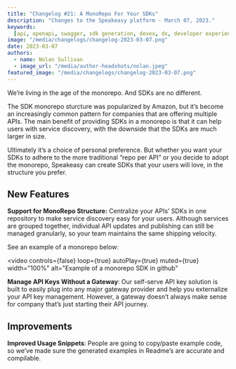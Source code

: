 ```yaml
---
title: "Changelog #21: A MonoRepo For Your SDKs"
description: "Changes to the Speakeasy platform - March 07, 2023."
keywords:
  [api, openapi, swagger, sdk generation, devex, dx, developer experience]
image: "/media/changelogs/changelog-2023-03-07.png"
date: 2023-03-07
authors:
  - name: Nolan Sullivan
  - image_url: "/media/author-headshots/nolan.jpeg"
featured_image: "/media/changelogs/changelog-2023-03-07.png"
---
```


We’re living in the age of the monorepo. And SDKs are no different.

The SDK monorepo sturcture was popularized by Amazon, but it’s become an increasingly common pattern for companies that are offering multiple APIs. The main benefit of providing SDKs in a monorepo is that it can help users with service discovery, with the downside that the SDKs are much larger in size.

Ultimately it’s a choice of personal preference. But whether you want your SDKs to adhere to the more traditional “repo per API” or you decide to adopt the monorepo, Speakeasy can create SDKs that your users will love, in the structure you prefer.

## New Features

**Support for MonoRepo Structure:** Centralize your APIs’ SDKs in one repository to make service discovery easy for your users. Although services are grouped together, individual API updates and publishing can still be managed granularly, so your team maintains the same shipping velocity.

See an example of a monorepo below:


<video
  controls={false}
  loop={true}
  autoPlay={true}
  muted={true}
  width="100%"
  alt="Example of a monorepo SDK in github"
>
  <source src={portal_url_1} type="video/mp4" />
</video>

**Manage API Keys Without a Gateway**: Our self-serve API key solution is built to easily plug into any major gateway provider and help you externalize your API key management. However, a gateway doesn’t always make sense for company that’s just starting their API journey.

## Improvements

**Improved Usage Snippets**: People are going to copy/paste example code, so we’ve made sure the generated examples in Readme’s are accurate and compilable.
